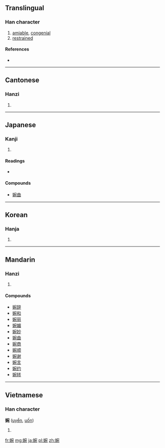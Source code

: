==Translingual==

===Han character===
{{Han char|rn=38|rad=女|as=08|sn=11|four=4341<sub>2</sub>|canj=女十弓山 (VJNU)|ids=⿰[[女]][[宛]]}}

# [[amiable]], [[congenial]]
# [[restrained]]

====References====
* {{Han ref|kx=0264.120|dkj=06396|dj=0531.040|hdz=21062.020|uh=5A49|ud=23113|bh=B0FB|bd=45307}}

----

==Cantonese==

===Hanzi===
{{yue-hanzi|jyut=|y=yun2}}

# {{defn|lang=yue|sort=女08}}

----

==Japanese==

===Kanji===
{{ja-kanji|grade=uc|rs=女08}}

# {{defn|lang=ja|sort=女08}}

====Readings====
* {{ja-readings|on=[[えん]] (en)|kun=[[うつくしい]] (utsukushii)}}

====Compounds====
* [[婉曲]]

----

==Korean==

===Hanja===
{{ko-hanja|hangeul=완|rv=wan|mr=wan}}

# {{defn|lang=ko|sort=女08}}

----

==Mandarin==

===Hanzi===
{{cmn-hanzi|pin=[[wǎn]] ([[wan3]])|wg=wan<sup>3</sup>}}

# {{defn|lang=cmn|sort=女08}}

====Compounds====
* [[婉辞]]
* [[婉和]]
* [[婉丽]]
* [[婉媚]]
* [[婉妙]]
* [[婉曲]]
* [[婉商]]
* [[婉顺]]
* [[婉谢]]
* [[婉言]]
* [[婉约]]
* [[婉转]]

----

==Vietnamese==

===Han character===
'''婉''' ([[uyển]], [[uốn]])

# {{defn|lang=vi}}

[[fr:婉]]
[[mg:婉]]
[[ja:婉]]
[[pl:婉]]
[[zh:婉]]